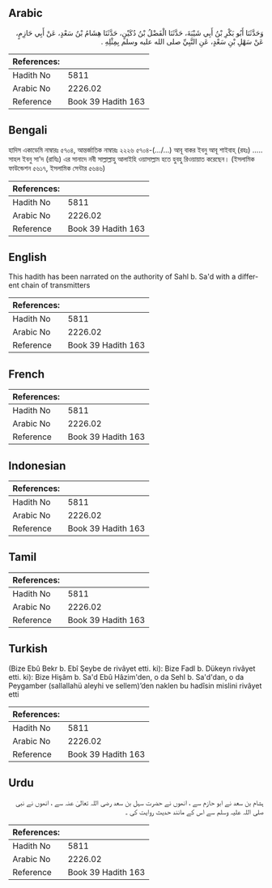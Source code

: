 ## Arabic


<div dir="rtl" lang="ar" style={{fontSize:'larger',backgroundColor:'#f8f9fa',padding:20}}>
وَحَدَّثَنَا أَبُو بَكْرِ بْنُ أَبِي شَيْبَةَ، حَدَّثَنَا الْفَضْلُ بْنُ دُكَيْنٍ، حَدَّثَنَا هِشَامُ بْنُ سَعْدٍ، عَنْ أَبِي حَازِمٍ، عَنْ سَهْلِ بْنِ سَعْدٍ، عَنِ النَّبِيِّ صلى الله عليه وسلم بِمِثْلِهِ ‏.‏
</div>
<div style={{backgroundColor:'#f8f9fa',padding:20, marginBottom: 10}}><table> <thead> <tr> <th>References:</th> <th></th> </tr> </thead> <tbody><tr><td>Hadith No</td><td>5811</td></tr><tr><td>Arabic No</td><td>2226.02</td></tr><tr><td>Reference</td><td>Book 39 Hadith 163</td></tr></tbody></table></div>

## Bengali


<div dir="ltr" lang="bn" style={{fontSize:'larger',backgroundColor:'#f8f9fa',padding:20}}>
হাদিস একাডেমি নাম্বারঃ ৫৭০৪, আন্তর্জাতিক নাম্বারঃ ২২২৬ ৫৭০৪-(…/...) আবূ বাকর ইবনু আবূ শাইবাহ্ (রহঃ) ..... সাহল ইবনু সা'দ (রাযিঃ) এর সানাদে নবী সাল্লাল্লাহু আলাইহি ওয়াসাল্লাম হতে হুবহু রিওয়ায়াত করেছেন। (ইসলামিক ফাউন্ডেশন ৫৬১৭, ইসলামিক সেন্টার ৫৬৪৬)
</div>
<div style={{backgroundColor:'#f8f9fa',padding:20, marginBottom: 10}}><table> <thead> <tr> <th>References:</th> <th></th> </tr> </thead> <tbody><tr><td>Hadith No</td><td>5811</td></tr><tr><td>Arabic No</td><td>2226.02</td></tr><tr><td>Reference</td><td>Book 39 Hadith 163</td></tr></tbody></table></div>

## English


<div dir="ltr" lang="en" style={{fontSize:'larger',backgroundColor:'#f8f9fa',padding:20}}>
This hadith has been narrated on the authority of Sahl b. Sa'd with a different chain of transmitters
</div>
<div style={{backgroundColor:'#f8f9fa',padding:20, marginBottom: 10}}><table> <thead> <tr> <th>References:</th> <th></th> </tr> </thead> <tbody><tr><td>Hadith No</td><td>5811</td></tr><tr><td>Arabic No</td><td>2226.02</td></tr><tr><td>Reference</td><td>Book 39 Hadith 163</td></tr></tbody></table></div>

## French


<div dir="ltr" lang="fr" style={{fontSize:'larger',backgroundColor:'#f8f9fa',padding:20}}>

</div>
<div style={{backgroundColor:'#f8f9fa',padding:20, marginBottom: 10}}><table> <thead> <tr> <th>References:</th> <th></th> </tr> </thead> <tbody><tr><td>Hadith No</td><td>5811</td></tr><tr><td>Arabic No</td><td>2226.02</td></tr><tr><td>Reference</td><td>Book 39 Hadith 163</td></tr></tbody></table></div>

## Indonesian


<div dir="ltr" lang="id" style={{fontSize:'larger',backgroundColor:'#f8f9fa',padding:20}}>

</div>
<div style={{backgroundColor:'#f8f9fa',padding:20, marginBottom: 10}}><table> <thead> <tr> <th>References:</th> <th></th> </tr> </thead> <tbody><tr><td>Hadith No</td><td>5811</td></tr><tr><td>Arabic No</td><td>2226.02</td></tr><tr><td>Reference</td><td>Book 39 Hadith 163</td></tr></tbody></table></div>

## Tamil


<div dir="ltr" lang="ta" style={{fontSize:'larger',backgroundColor:'#f8f9fa',padding:20}}>

</div>
<div style={{backgroundColor:'#f8f9fa',padding:20, marginBottom: 10}}><table> <thead> <tr> <th>References:</th> <th></th> </tr> </thead> <tbody><tr><td>Hadith No</td><td>5811</td></tr><tr><td>Arabic No</td><td>2226.02</td></tr><tr><td>Reference</td><td>Book 39 Hadith 163</td></tr></tbody></table></div>

## Turkish


<div dir="ltr" lang="tr" style={{fontSize:'larger',backgroundColor:'#f8f9fa',padding:20}}>
(Bize Ebû Bekr b. Ebî Şeybe de rivâyet etti. ki): Bize Fadl b. Dükeyn rivâyet etti. ki): Bize Hişâm b. Sa'd Ebû Hâzim'den, o da Sehl b. Sa'd'dan, o da Peygamber (sallallahü aleyhi ve sellem)’den naklen bu hadîsin mislini rivâyet etti
</div>
<div style={{backgroundColor:'#f8f9fa',padding:20, marginBottom: 10}}><table> <thead> <tr> <th>References:</th> <th></th> </tr> </thead> <tbody><tr><td>Hadith No</td><td>5811</td></tr><tr><td>Arabic No</td><td>2226.02</td></tr><tr><td>Reference</td><td>Book 39 Hadith 163</td></tr></tbody></table></div>

## Urdu


<div dir="rtl" lang="ur" style={{fontSize:'larger',backgroundColor:'#f8f9fa',padding:20}}>
ہشام بن سعد نے ابو حازم سے ، انھوں نے حضرت سہل بن سعد رضی اللہ تعالیٰ عنہ سے ، انھوں نے نبی صلی اللہ علیہ وسلم سے اس کے مانند حدیث روایت کی ۔
</div>
<div style={{backgroundColor:'#f8f9fa',padding:20, marginBottom: 10}}><table> <thead> <tr> <th>References:</th> <th></th> </tr> </thead> <tbody><tr><td>Hadith No</td><td>5811</td></tr><tr><td>Arabic No</td><td>2226.02</td></tr><tr><td>Reference</td><td>Book 39 Hadith 163</td></tr></tbody></table></div>